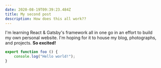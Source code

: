 ```yaml
---
date: 2020-08-19T09:39:23.484Z
title: My second post
description: How does this all work??
---
```


I'm learning React & Gatsby's framework all in one go in an effort to build my own personal website. I'm hoping for it to house my blog, photographs, and projects. **So excited!**

```javascript
export function foo () {
    console.log("Hello world!");
}
```

